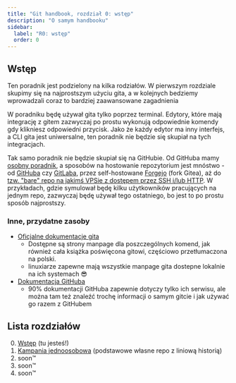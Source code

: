 ```yaml
---
title: "Git handbook, rozdział 0: wstęp"
description: "O samym handbooku"
sidebar:
  label: "R0: wstęp"
  order: 0
---
```


## Wstęp

Ten poradnik jest podzielony na kilka rodziałów.
W pierwszym rozdziale skupimy się na najprostszym użyciu gita, a w kolejnych bedziemy wprowadzali coraz to bardziej zaawansowane zagadnienia

W poradniku będę używał gita tylko poprzez terminal.
Edytory, które mają integrację z gitem zazwyczaj po prostu wykonują odpowiednie komendy gdy klikniesz odpowiedni przycisk.
Jako że każdy edytor ma inny interfejs, a CLI gita jest uniwersalne, ten poradnik nie będzie się skupiał na tych integracjach.

Tak samo poradnik nie będzie skupiał się na GitHubie.
Od GitHuba mamy [osobny poradnik](/github), a sposobów na hostowanie repozytorium jest mnóstwo -
od [GitHuba](https://github.com) czy [GitLaba](https://gitlab.com),
przez self-hostowane [Forgejo](https://forgejo.org) (fork Gitea),
aż do [tzw. "bare" repo na jakimś VPSie z dostępem przez SSH i/lub HTTP](https://git-scm.com/book/en/v2/Git-on-the-Server-The-Protocols).
W przykładach, gdzie symulował będę kilku użytkowników pracujących na jednym repo, zazwyczaj będę używał tego ostatniego, bo jest to po prostu sposób najprostszy.

### Inne, przydatne zasoby

- [Oficjalne dokumentacje gita](https://git-scm.com/doc)
  - Dostępne są strony manpage dla poszczególnych komend, jak również cała książka poświęcona gitowi, częściowo przetłumaczona na polski.
  - linuxiarze zapewne mają wszystkie manpage gita dostepne lokalnie na ich systemach 😎
- [Dokumentacja GitHuba](https://docs.github.com/en/get-started)
  - 90% dokumentacji GitHuba zapewnie dotyczy tylko ich serwisu, ale można tam też znaleźć trochę informacji o samym gitcie i jak używać go razem z GitHubem

## Lista rozdziałów

0. [Wstęp](/git/0-intro) (tu jesteś!)
1. [Kampania jednoosobowa](/git/1-singleplayer) (podstawowe własne repo z liniową historią)
2. soon™
3. soon™
4. soon™

